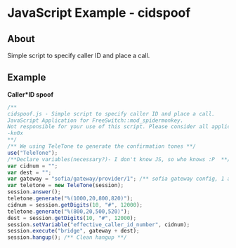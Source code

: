 
# JavaScript Example - cidspoof 

 

## About

Simple script to specify caller ID and place a call. 

## Example

**Caller\*ID spoof**

```js
/** 
cidspoof.js - Simple script to specify caller ID and place a call.
JavaScript Application for FreeSwitch::mod_spidermonkey.
Not responsible for your use of this script. Please consider all applicable laws before using.
-kn0x
**/
/** We using TeleTone to generate the confirmation tones **/
use("TeleTone");
/**Declare variables(necessary?)- I don't know JS, so who knows :P  **/
var cidnum = "";
var dest = "";
var gateway = "sofia/gateway/provider/1"; /** sofia gateway config, 1 added for 11-digit dial **/
var teletone = new TeleTone(session);
session.answer();
teletone.generate("%(1000,20,800,820)");
cidnum = session.getDigits(10, "#", 12000);
teletone.generate("%(800,20,500,520)");
dest = session.getDigits(10, "#", 12000);
session.setVariable("effective_caller_id_number", cidnum);
session.execute("bridge", gateway + dest);
session.hangup(); /** Clean hangup **/
```


